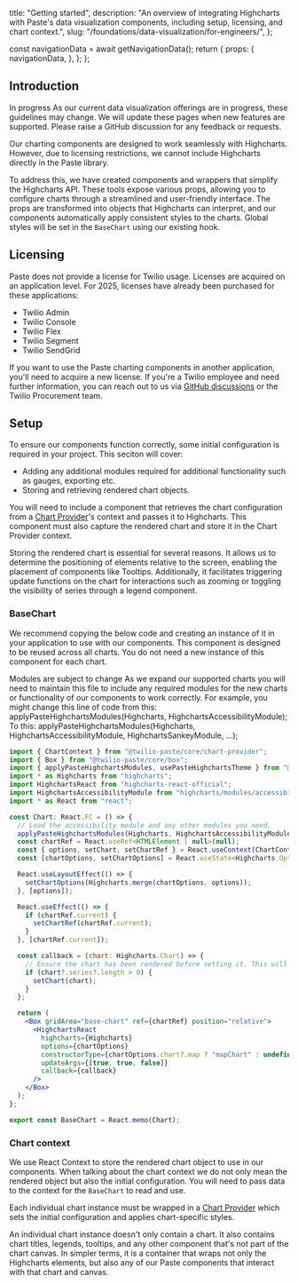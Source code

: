   title: "Getting started",
  description: "An overview of integrating Highcharts with Paste's data visualization components, including setup, licensing, and chart context.",
  slug: "/foundations/data-visualization/for-engineers/",
};





  const navigationData = await getNavigationData();
  return {
    props: {
      navigationData,
    },
  };
};

<GenericHeader name={meta.title} description={meta.description} categoryRoute={SidebarCategoryRoutes.FOUNDATIONS}>
  <PageHeaderSeparator>
    <Separator orientation="horizontal" />
  </PageHeaderSeparator>
</GenericHeader>

<contentwrapper>

<PageAside data={mdxHeadings} />

<content>

## Introduction

<Box marginBottom="space60">
  <Callout variant="neutral">
    <CalloutHeading>In progress</CalloutHeading>
    <CalloutText>As our current data visualization offerings are in progress, these guidelines may change. We will update these pages when new features are supported. Please raise a <Anchor showExternal={true} href="https://github.com/twilio-labs/paste/discussions/new?category=general">GitHub discussion</Anchor> for any feedback or requests.</CalloutText>
  </Callout>
</Box>

Our charting components are designed to work seamlessly with Highcharts. However, due to licensing restrictions, we cannot include Highcharts directly in the Paste library.

To address this, we have created components and wrappers that simplify the Highcharts API. These tools expose various props, allowing you to configure charts through a streamlined and user-friendly interface. The props are transformed into objects that Highcharts can interpret, and our components automatically apply consistent styles to the charts. Global styles will be set in the `BaseChart` using our existing hook.

## Licensing

Paste does not provide a license for Twilio usage. Licenses are acquired on an application level. For 2025, licenses have already been purchased for these applications:

- Twilio Admin
- Twilio Console
- Twilio Flex
- Twilio Segment
- Twilio SendGrid
 
If you want to use the Paste charting components in another application, you'll need to acquire a new license. If you're a Twilio employee and need further information, you can reach out to us via [GitHub discussions](https://github.com/twilio-labs/paste/discussions/new?category=q-a) or the Twilio Procurement team.

## Setup

To ensure our components function correctly, some initial configuration is required in your project. This seciton will cover:
- Adding any additional modules required for additional functionality such as gauges, exporting etc.
- Storing and retrieving rendered chart objects.

You will need to include a component that retrieves the chart configuration from a [Chart Provider](/components/chart-provider)'s context and passes it to Highcharts. This component must also capture the rendered chart and store it in the Chart Provider context.

Storing the rendered chart is essential for several reasons. It allows us to determine the positioning of elements relative to the screen, enabling the placement of components like Tooltips. Additionally, it facilitates triggering update functions on the chart for interactions such as zooming or toggling the visibility of series through a legend component.

### BaseChart

We recommend copying the below code and creating an instance of it in your application to use with our components. This component is designed to be reused across all charts. You do not need a new instance of this component for each chart.

<Box marginBottom="space60">
  <Callout variant="warning">
    <CalloutHeading>Modules are subject to change</CalloutHeading>
    <CalloutText>As we expand our supported charts you will need to maintain this file to include any required modules for the new charts or functionality of our components to work correctly. For example, you might change this line of code from this:</CalloutText>
    <CalloutText><InlineCode>applyPasteHighchartsModules(Highcharts, HighchartsAccessibilityModule);</InlineCode></CalloutText>
    <CalloutText>To this:</CalloutText>
    <CalloutText><InlineCode>applyPasteHighchartsModules(Highcharts, HighchartsAccessibilityModule, HighchartsSankeyModule, ...);</InlineCode></CalloutText>
  </Callout>
</Box>

```jsx
import { ChartContext } from "@twilio-paste/core/chart-provider";
import { Box } from "@twilio-paste/core/box";
import { applyPasteHighchartsModules, usePasteHighchartsTheme } from "@twilio-paste/core/data-visualization-library";
import * as Highcharts from "highcharts";
import HighchartsReact from "highcharts-react-official";
import HighchartsAccessibilityModule from "highcharts/modules/accessibility";
import * as React from "react";

const Chart: React.FC = () => {
  // Load the accessibility module and any other modules you need.
  applyPasteHighchartsModules(Highcharts, HighchartsAccessibilityModule);
  const chartRef = React.useRef<HTMLElement | null>(null);
  const { options, setChart, setChartRef } = React.useContext(ChartContext);
  const [chartOptions, setChartOptions] = React.useState<Highcharts.Options>(usePasteHighchartsTheme(options));

  React.useLayoutEffect(() => {
    setChartOptions(Highcharts.merge(chartOptions, options));
  }, [options]);

  React.useEffect(() => {
    if (chartRef.current) {
      setChartRef(chartRef.current);
    }
  }, [chartRef.current]);

  const callback = (chart: Highcharts.Chart) => {
    // Ensure the chart has been rendered before setting it. This will cause issues in our components if the series is empty.
    if (chart?.series?.length > 0) {
      setChart(chart);
    }
  };

  return (
    <Box gridArea="base-chart" ref={chartRef} position="relative">
      <HighchartsReact
        highcharts={Highcharts}
        options={chartOptions}
        constructorType={chartOptions.chart?.map ? "mapChart" : undefined}
        updateArgs={[true, true, false]}
        callback={callback}
      />
    </Box>
  );
};

export const BaseChart = React.memo(Chart);
```

### Chart context

We use React Context to store the rendered chart object to use in our components. When talking about the chart context we do not only mean the rendered object but also the initial configuration. You will need to pass data to the context for the `BaseChart` to read and use.

Each individual chart instance must be wrapped in a [Chart Provider](/components/chart-provider) which sets the initial configuration and applies chart-specific styles.

An individual chart instance doesn't only contain a chart. It also contains chart titles, legends, tooltips, and any other component that's not part of the chart canvas. In simpler terms, it is a container that wraps not only the Highcharts elements, but also any of our Paste components that interact with that chart and canvas.

</content>

</contentwrapper>
